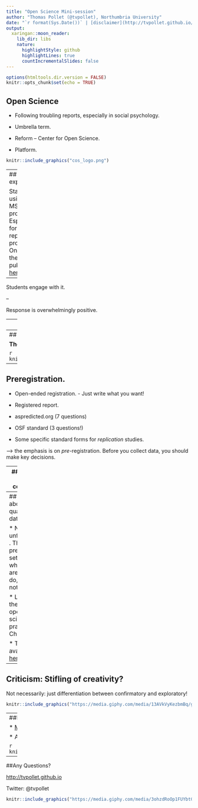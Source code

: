 ```yaml
---
title: "Open Science Mini-session"
author: "Thomas Pollet (@tvpollet), Northumbria University"
date: "`r format(Sys.Date())` | [disclaimer](http://tvpollet.github.io/disclaimer)"
output:
  xaringan::moon_reader:
    lib_dir: libs
    nature:
      highlightStyle: github
      highlightLines: true
      countIncrementalSlides: false
---
```


```r
options(htmltools.dir.version = FALSE)
knitr::opts_chunk$set(echo = TRUE)
```

## Open Science

* Following troubling reports, especially in social psychology.

* Umbrella term.

* Reform -- Center for Open Science.

* Platform.

```r
knitr::include_graphics("cos_logo.png") 
```

---
## My experience.

Started using it for MSc. projects. Especially for replication projects. One of them published [here](https://www.sciencedirect.com/science/article/pii/S0141938218300349).

--

Students engage with it.

--

Response is overwhelmingly positive.

---
## Why bother?

* More and more reviewers ask for this. (Journals now have registered reports)

* More and more job adverts ask for this.

* Good practice.

* Marketing tool for showcasing students' work! 

* OSF framework is tool for project management and version control.

* [Preprints](https://psyarxiv.com/).

---
## A quick tour.

**Thomas shows the [OSF](http://osf.io)**

```r
knitr::include_graphics("https://media.giphy.com/media/pFwRzOLfuGHok/giphy.gif")
```

---
## Preregistration.

* Open-ended registration. - Just write what you want!

* Registered report.

* aspredicted.org (7 questions)

* OSF standard (3 questions!)

* Some specific standard forms for _replication_ studies.

--> the emphasis is on _pre_-registration. Before you collect data, you should make key decisions.

---
## Things to consider.

Some forms will ask you this upfront:

* How many conditions (_a priori_)?

* When will you stop data collection?

--> What if you change your mind

You can put a note why you diverged or set up a new preregistration.

```r
knitr::include_graphics("destro.gif")
```

---
## What about qualitative data?

* Not unfeasible... . The basic premise of setting out what you are going to do, should not be hard.

* Likely in the future open science practices. Check [this](http://blog.ukdataservice.ac.uk/show-me-the-data/)!

* Template available [here](https://osf.io/j7ghv/wiki/home/).

---
## Criticism: Stifling of creativity?

Not necessarily: just differentiation between confirmatory and exploratory!

```r
knitr::include_graphics("https://media.giphy.com/media/13AVkVyKezbmBq/giphy.gif")
```


---
##Further reading.

* [Making replications mainstream](https://www.cambridge.org/core/journals/behavioral-and-brain-sciences/article/making-replication-mainstream/2E3D8805BF34927A76B963C7BBE36AC7)

* Annotated reading list: [https://psyarxiv.com/cfzyx](https://psyarxiv.com/cfzyx)

```r
knitr::include_graphics("https://media.giphy.com/media/oFPiPgqwof4Pe/giphy.gif")
```

---
##Any Questions?

[http://tvpollet.github.io](http://tvpollet.github.io)

Twitter: @tvpollet

```r
knitr::include_graphics("https://media.giphy.com/media/3ohzdRoOp1FUYbtGDu/giphy.gif")
```

